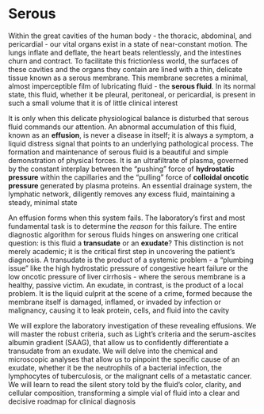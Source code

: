 # Serous {-}

Within the great cavities of the human body - the thoracic, abdominal, and pericardial - our vital organs exist in a state of near-constant motion. The lungs inflate and deflate, the heart beats relentlessly, and the intestines churn and contract. To facilitate this frictionless world, the surfaces of these cavities and the organs they contain are lined with a thin, delicate tissue known as a serous membrane. This membrane secretes a minimal, almost imperceptible film of lubricating fluid - the **serous fluid**. In its normal state, this fluid, whether it be pleural, peritoneal, or pericardial, is present in such a small volume that it is of little clinical interest

It is only when this delicate physiological balance is disturbed that serous fluid commands our attention. An abnormal accumulation of this fluid, known as an **effusion**, is never a disease in itself; it is always a symptom, a liquid distress signal that points to an underlying pathological process. The formation and maintenance of serous fluid is a beautiful and simple demonstration of physical forces. It is an ultrafiltrate of plasma, governed by the constant interplay between the "pushing" force of **hydrostatic pressure** within the capillaries and the "pulling" force of **colloidal oncotic pressure** generated by plasma proteins. An essential drainage system, the lymphatic network, diligently removes any excess fluid, maintaining a steady, minimal state

An effusion forms when this system fails. The laboratory's first and most fundamental task is to determine the *reason* for this failure. The entire diagnostic algorithm for serous fluids hinges on answering one critical question: is this fluid a **transudate** or an **exudate**? This distinction is not merely academic; it is the critical first step in uncovering the patient's diagnosis. A transudate is the product of a systemic problem - a "plumbing issue" like the high hydrostatic pressure of congestive heart failure or the low oncotic pressure of liver cirrhosis - where the serous membrane is a healthy, passive victim. An exudate, in contrast, is the product of a local problem. It is the liquid culprit at the scene of a crime, formed because the membrane itself is damaged, inflamed, or invaded by infection or malignancy, causing it to leak protein, cells, and fluid into the cavity

We will explore the laboratory investigation of these revealing effusions. We will master the robust criteria, such as Light's criteria and the serum-ascites albumin gradient (SAAG), that allow us to confidently differentiate a transudate from an exudate. We will delve into the chemical and microscopic analyses that allow us to pinpoint the specific cause of an exudate, whether it be the neutrophils of a bacterial infection, the lymphocytes of tuberculosis, or the malignant cells of a metastatic cancer. We will learn to read the silent story told by the fluid's color, clarity, and cellular composition, transforming a simple vial of fluid into a clear and decisive roadmap for clinical diagnosis
